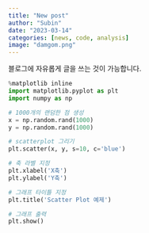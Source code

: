 ```yaml
---
title: "New post"
author: "Subin"
date: "2023-03-14"
categories: [news, code, analysis]
image: "damgom.png"
---
```


블로그에 자유롭게 글을 쓰는 것이 가능합니다.


```python
%matplotlib inline
import matplotlib.pyplot as plt
import numpy as np

# 1000개의 랜덤한 점 생성
x = np.random.rand(1000)
y = np.random.rand(1000)

# scatterplot 그리기
plt.scatter(x, y, s=10, c='blue')

# 축 라벨 지정
plt.xlabel('X축')
plt.ylabel('Y축')

# 그래프 타이틀 지정
plt.title('Scatter Plot 예제')

# 그래프 출력
plt.show()

```
